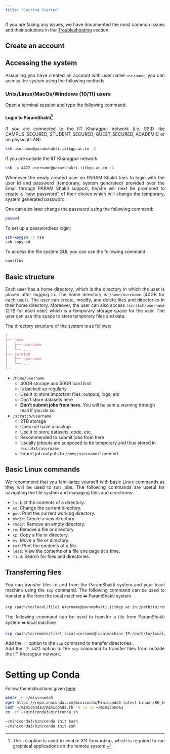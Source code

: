 ```yaml
---
title: "Getting Started"
---
```


```{=html}
<style>
  p {
    text-align: justify;
  }
</style>
```
If you are facing any issues, we have documented the most common issues and their solutions in the [Troubleshooting](/troubleshooting.html) section.

## Create an account

## Accessing the system

Assuming you have created an account with user name `username`, you can access the system using the following methods:

### Unix/Linux/MacOs/Windows (10/11) users

Open a terminal session and type the following command:

#### Login to ParamShakti[^1]

If you are connected to the IIT Kharagpur network (i.e. SSID like CAMPUS_SECURED, STUDENT_SECURED, GUEST_SECURED, ACADEMIC or on physical LAN)

``` bash
ssh username@paramshakti.iitkgp.ac.in -X
```

If you are outside the IIT Kharagpur network

``` bash
ssh -p 4422 username@paramshakti.iitkgp.ac.in -X
```

Whenever the newly created user on PARAM Shakti tries to login with the user Id and password (temporary, system generated) provided over the Email through PARAM Shakti support, he/she will next be prompted to create a “new password” of their choice which will change the temporary, system generated password.

One can also later change the password using the following command:

``` bash
passwd
```

To set up a passwordless login:

``` bash
ssh-keygen -t rsa
ssh-copy-id
```

To access the file system GUI, you can use the following command:

``` bash
nautilus
```

## Basic structure

Each user has a home directory, which is the directory in which the user is placed after logging in. The home directory is `/home/username` (40GB for each user). The user can create, modify, and delete files and directories in their home directory. Moreover, the user can also access `/scratch/username` (2TB for each user) which is a temporary storage space for the user. The user can use this space to store temporary files and data.

The directory structure of the system is as follows:

``` ruby
/
├── home
│   ├── username
│   └── ...
├── scratch
│   ├── username
│   └── ...
└── ...
```

- `/home/username` 
    - 40GB storage and 50GB hard limit
    - Is backed up regularly
    - Use it to store important files, outputs, logs, etc
    - Don't store datasets here
    - **Don't submit jobs from here.** You will be sent a warning through mail if you do so
- `/scratch/username`
    - 2TB storage
    - Does not have a backup
    - Use it to store datasets, code, etc.
    - Recommended to submit jobs from here
    - Usually jobouts are supposed to be temporary and thus stored in `/scratch/username`
    - Export job outputs to `/home/username` if needed.


## Basic Linux commands

We recommend that you familiarize yourself with basic Linux commands as they will be used to run jobs. The following commands are useful for navigating the file system and managing files and directories:

-   `ls`: List the contents of a directory.
-   `cd`: Change the current directory.
-   `pwd`: Print the current working directory.
-   `mkdir`: Create a new directory.
-   `rmdir`: Remove an empty directory.
-   `rm`: Remove a file or directory.
-   `cp`: Copy a file or directory.
-   `mv`: Move a file or directory.
-   `cat`: Print the contents of a file.
-   `less`: View the contents of a file one page at a time.
-   `find`: Search for files and directories.

## Transferring files

You can transfer files to and from the ParamShakti system and your local machine using the `scp` command. The following command can be used to transfer a file from the local machine ➡️ ParamShakti system

``` bash
scp /path/to/local/file1 username@paramshakti.iitkgp.ac.in:/path/to/remote/directory
```

The following command can be used to transfer a file from ParamShakti system ➡️ local machine

``` bash
scp /path/to/remote/file1 localusername@localmachine_IP:/path/to/local/directory
```

Add the `-r` option to the `scp` command to transfer directories.<br> Add the `-P 4422` option to the `scp` command to transfer files from outside the IIT Kharagpur network.

# Setting up Conda
Follow the instructions given <a href="https://docs.conda.io/projects/miniconda/en/latest/" target="_blank">here</a>

```bash
mkdir -p ~/miniconda3
wget https://repo.anaconda.com/miniconda/Miniconda3-latest-Linux-x86_64.sh -O ~/miniconda3/miniconda.sh
bash ~/miniconda3/miniconda.sh -b -u -p ~/miniconda3
rm -rf ~/miniconda3/miniconda.sh

~/miniconda3/bin/conda init bash
~/miniconda3/bin/conda init zsh
```

[^1]: The `-X` option is used to enable X11 forwarding, which is required to run graphical applications on the remote system.